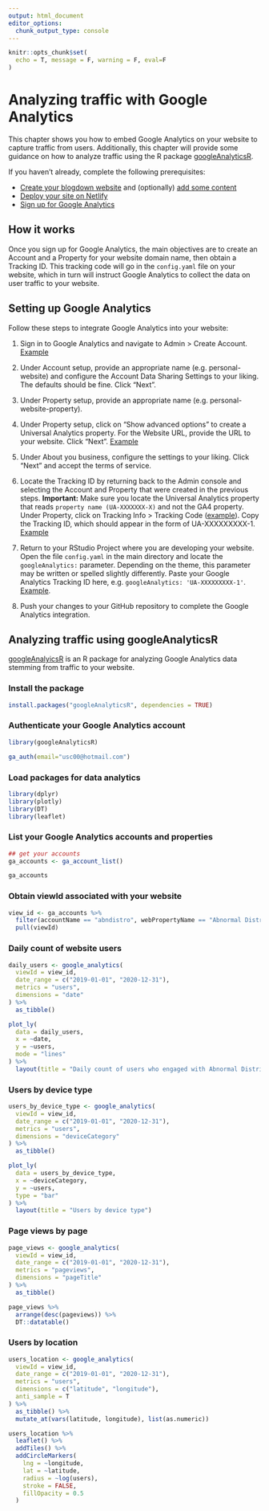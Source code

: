 ```yaml
---
output: html_document
editor_options: 
  chunk_output_type: console
---
```


```r
knitr::opts_chunk$set(
  echo = T, message = F, warning = F, eval=F
)
```

# Analyzing traffic with Google Analytics {#google-analytics}

This chapter shows you how to embed Google Analytics on your website to capture traffic from users. Additionally, this chapter will provide some guidance on how to analyze traffic using the R package [googleAnalyticsR](https://code.markedmondson.me/googleAnalyticsR/).

If you haven't already, complete the following prerequisites:

- [Create your blogdown website](#create-site-with-theme) and (optionally) [add some content](#content)
- [Deploy your site on Netlify](#deploy)
- [Sign up for Google Analytics](#create-accounts)

## How it works

Once you sign up for Google Analytics, the main objectives are to create an Account and a Property for your website domain name, then obtain a Tracking ID. This tracking code will go in the `config.yaml` file on your website, which in turn will instruct Google Analytics to collect the data on user traffic to your website.

## Setting up Google Analytics

Follow these steps to integrate Google Analytics into your website:

1. Sign in to Google Analytics and navigate to Admin > Create Account. [Example](https://i.imgur.com/QRTa07k.png)

2. Under Account setup, provide an appropriate name (e.g. personal-website) and configure the Account Data Sharing Settings to your liking. The defaults should be fine. Click "Next".

3. Under Property setup, provide an appropriate name (e.g. personal-website-property). 

4. Under Property setup, click on "Show advanced options" to create a Universal Analytics property. For the Website URL, provide the URL to your website. Click "Next". [Example](https://i.imgur.com/0jffYnF.png)

5. Under About you business, configure the settings to your liking. Click "Next" and accept the terms of service.

6. Locate the Tracking ID by returning back to the Admin console and selecting the Account and Property that were created in the previous steps. **Important:** Make sure you locate the Universal Analytics property that reads `property name (UA-XXXXXXX-X)` and not the GA4 property. Under Property, click on Tracking Info > Tracking Code ([example](https://i.imgur.com/GtiKfhq.png)). Copy the Tracking ID, which should appear in the form of UA-XXXXXXXXX-1. [Example](https://i.imgur.com/qcyaVBD.png)

7. Return to your RStudio Project where you are developing your website. Open the file `config.yaml` in the main directory and locate the `googleAnalytics:` parameter. Depending on the theme, this parameter may be written or spelled slightly differently. Paste your Google Analytics Tracking ID here, e.g. `googleAnalytics: 'UA-XXXXXXXXX-1'`. [Example](https://i.imgur.com/xgN24ah.png).

8. Push your changes to your GitHub repository to complete the Google Analytics integration.

## Analyzing traffic using googleAnalyticsR

[googleAnalyicsR](https://code.markedmondson.me/googleAnalyticsR/) is an R package for analyzing Google Analytics data stemming from traffic to your website.

### Install the package

```r
install.packages("googleAnalyticsR", dependencies = TRUE)
```

### Authenticate your Google Analytics account

```r
library(googleAnalyticsR)

ga_auth(email="usc00@hotmail.com")
```

### Load packages for data analytics

```r
library(dplyr)
library(plotly)
library(DT)
library(leaflet)
```

### List your Google Analytics accounts and properties

```r
## get your accounts
ga_accounts <- ga_account_list()

ga_accounts
```

### Obtain viewId associated with your website

```r
view_id <- ga_accounts %>%
  filter(accountName == "abndistro", webPropertyName == "Abnormal Distributions") %>%
  pull(viewId)
```

### Daily count of website users

```r
daily_users <- google_analytics(
  viewId = view_id,
  date_range = c("2019-01-01", "2020-12-31"),
  metrics = "users",
  dimensions = "date"
) %>%
  as_tibble()

plot_ly(
  data = daily_users,
  x = ~date,
  y = ~users,
  mode = "lines"
) %>%
  layout(title = "Daily count of users who engaged with Abnormal Distributions")
```

### Users by device type

```r
users_by_device_type <- google_analytics(
  viewId = view_id,
  date_range = c("2019-01-01", "2020-12-31"),
  metrics = "users",
  dimensions = "deviceCategory"
) %>%
  as_tibble()

plot_ly(
  data = users_by_device_type,
  x = ~deviceCategory,
  y = ~users,
  type = "bar"
) %>%
  layout(title = "Users by device type")
```

### Page views by page

```r
page_views <- google_analytics(
  viewId = view_id,
  date_range = c("2019-01-01", "2020-12-31"),
  metrics = "pageviews",
  dimensions = "pageTitle"
) %>%
  as_tibble()

page_views %>%
  arrange(desc(pageviews)) %>%
  DT::datatable()
```

### Users by location {#users-by-location}

```r
users_location <- google_analytics(
  viewId = view_id,
  date_range = c("2019-01-01", "2020-12-31"),
  metrics = "users",
  dimensions = c("latitude", "longitude"),
  anti_sample = T
) %>%
  as_tibble() %>%
  mutate_at(vars(latitude, longitude), list(as.numeric))

users_location %>%
  leaflet() %>% 
  addTiles() %>%
  addCircleMarkers(
    lng = ~longitude,
    lat = ~latitude,
    radius = ~log(users),
    stroke = FALSE, 
    fillOpacity = 0.5
  )
```





